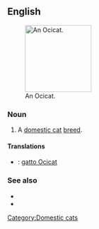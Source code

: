 ==English==
[[File:Ocicat Rizzo moving.jpg|thumb|150px|right|An Ocicat.]]
===Noun===
{{en-noun}}

# A [[domestic cat]] [[breed]].

====Translations====
{{checktrans-top}}
*{{ttbc|Italian}}: [[gatto Ocicat]]
{{checktrans-mid}}

{{checktrans-bottom}}

===See also===
*{{pedia}}
*{{commonslite|Category:Ocicat}}

[[Category:Domestic cats]]